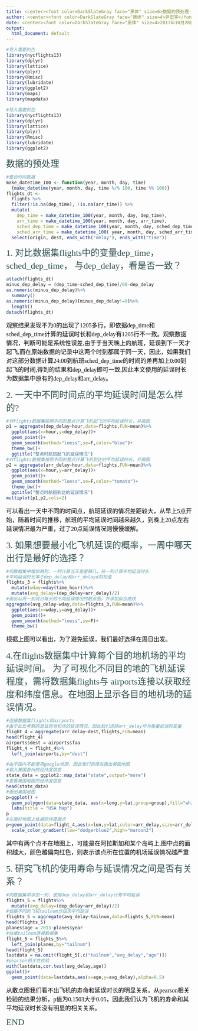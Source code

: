 ```yaml
---
title: <center><font color=DarkSlateGray face="黑体" size=6>数据的预处理-第二次作业</font></center>
author: <center><font color=DarkSlateGray face="黑体" size=4>尹宏宇</font></center>
date: <center><font color=DarkSlateGray face="黑体" size=4>2017年10月28日</font></center>
output:
  html_document: default
---
```


```r
#导入需要的包
library(nycflights13)
library(dplyr)
library(lattice)
library(plyr)
library(Rmisc)
library(lubridate)
library(ggplot2)
library(maps)
library(mapdata)
```

```r
#导入需要的包
library(nycflights13)
library(dplyr)
library(lattice)
library(plyr)
library(Rmisc)
library(lubridate)
library(ggplot2)
```
<font color=DarkSlateGray face="黑体" size=5>数据的预处理</font>
```r
#整合时间数据
make_datetime_100 <- function(year, month, day, time)
  {make_datetime(year, month, day, time %/% 100, time %% 100)}
flights_dt <- 
  flights %>% 
  filter(!is.na(dep_time), !is.na(arr_time)) %>% 
  mutate(
    dep_time = make_datetime_100(year, month, day, dep_time),
    arr_time = make_datetime_100(year, month, day, arr_time),
    sched_dep_time = make_datetime_100(year, month, day, sched_dep_time ),
    sched_arr_time = make_datetime_100( year, month, day, sched_arr_time)) %>%
  select(origin, dest, ends_with("delay"), ends_with("time"))
```

<font color=DarkSlateGray face="黑体" size=5> 1. 对比数据集flights中的变量dep_time，sched_dep_time，
与dep_delay，看是否一致？</font>

```r
attach(flights_dt)
minus_dep_delay = (dep_time-sched_dep_time)/60-dep_delay
as.numeric(minus_dep_delay)%>%
  summary()
as.numeric(minus_dep_delay)[minus_dep_delay!=0]%>%
  length()
detach(flights_dt)
```
<font color=black face="宋体" size=3> 观察结果发现不为0的出现了1205多行，即依据dep_time和sched_dep_time计算的延误时长和dep_delay有1205行不一致。观察数据情况，判断可能是系统性误差,由于于当天晚上的航班，延误到下一天才起飞,而在原始数据的记录中这两个时刻都属于同一天，因此，如果我们对这部分数据计算24:00到航班sched_dep_time的时间的差再加上0:00到起飞的时间,得到的结果和dep_delay即可一致,因此本文使用的延误时长为数据集中原有的dep_delay和arr_delay。</font>

<font color=DarkSlateGray face="黑体" size=5> 2. 一天中不同时间点的平均延误时间是怎么样的?</font>
```r
#对flights数据集按照不同的整点计算飞机起飞的平均延误时长，并画图
p1 = aggregate(dep_delay~hour,data=flights,FUN=mean)%>%
  ggplot(aes(x=hour,y=dep_delay))+
  geom_point()+
  geom_smooth(method="loess",se=F,color="blue")+
  theme_bw()+
  ggtitle("整点时航班起飞的延误情况")
#对flights数据集按照不同的整点计算飞机到达的平均延误时长，并画图
p2 = aggregate(arr_delay~hour,data=flights,FUN=mean)%>%
  ggplot(aes(x=hour,y=arr_delay))+
  geom_point()+
  geom_smooth(method="loess",se=F,color="tomato")+
  theme_bw()+
  ggtitle("整点时航班到达的延误情况")
multiplot(p1,p2,cols=2)
```

<font color=black face="宋体" size=3> 可以看出一天中不同的时间点，航班延误的情况差距较大，从早上5点开始，随着时间的推移，航班的平均延误时间越来越久，到晚上20点左右延误情况最为严重，过了20点延误情况则慢慢缓解。</font>

<font color=DarkSlateGray face="黑体" size=5> 3. 如果想要最小化飞机延误的概率，一周中哪天出行是最好的选择？</font>
```r
#向数据集中增加两列，一列计算当天是星期几，另一列计算平均延误时长
#平均延误时长等于dep_delay和arr_delayd的均值
flights_3 = flights%>%
  mutate(wday=wday(time_hour))%>%
  mutate(avg_delay=(dep_delay+arr_delay)/2)
#画出从周一到周日每天的不同延误情况的散点图，并添加拟合曲线
aggregate(avg_delay~wday,data=flights_3,FUN=mean)%>%
  ggplot(aes(x=wday,y=avg_delay))+
  geom_point()+
  geom_smooth(method="loess",se=F)+
  theme_bw()
```

<font color=black face="宋体" size=3> 根据上图可以看出，为了避免延误，我们最好选择在周日出发。</font>

<font color=DarkSlateGray face="黑体" size=5> 4.在flights数据集中计算每个目的地机场的平均延误时间。
为了可视化不同目的地的飞机延误程度，需将数据集flights与
airports连接以获取经度和纬度信息。在地图上显示各目的地机场的延误情况。</font>
```r
#连接数据集flights和airports
#由于此处考察的是目的地机场的延误情况，因此我们选择arr_delay作为衡量延误的变量
flight_4 = aggregate(arr_delay~dest,flights,FUN=mean)
head(flight_4)
airports$dest = airports$faa
flight_4 = flight_4%>%
  left_join(airports,by="dest")
```

```r
#由于国内不能使用google地图，因此我们选择先画出美国地图
#载入美国各州的经纬度信息
state_data = ggplot2::map_data("state",output="more")
#查看美国地图的经纬度信息
head(state_data)
#画出美国地图
p=ggplot() +
  geom_polygon(data=state_data, aes(x=long,y=lat,group=group),fill="white",colour="black") +
  labs(title = "USA Map")
p
#在画好地图上依据经纬度画点
p+geom_point(data=flight_4,aes(x=lon,y=lat,color=arr_delay,size=arr_delay),alpha=0.9)+
  scale_color_gradient(low="dodgerblue2",high="maroon2")
```

<font color=black face="宋体" size=3> 其中有两个点不在地图上，可能是在阿拉斯加和某个岛屿上,图中点的面积越大，颜色越偏向红色，则表示该点所在位置的机场延误情况越严重</font>

<font color=DarkSlateGray face="黑体" size=5>5.	研究飞机的使用寿命与延误情况之间是否有关系？</font>
```r
#向数据集中添加一列，使用dep_delay和arr_delay计算平均延误
flights_5 = flights%>%
  mutate(avg_delay=(dep_delay+arr_delay)/2)
#依据不同的飞机tailnum分组求平均延误
flights_5 = aggregate(avg_delay~tailnum,data=flights_5,FUN=mean)
head(flights_5)
planes$age = 2013-planes$year
#依据tailnum连接数据集
flight_5 = flights_5%>%
  left_join(planes,by="tailnum")
head(flight_5)
lastdata = na.omit(flight_5[,c("tailnum","avg_delay","age")])
#pearson相关性检验
with(lastdata,cor.test(avg_delay,age))
ggplot()+
  geom_point(data=lastdata,aes(x=age,y=avg_delay),alpha=0.5)
```

<font color=black face="宋体" size=3>从散点图我们看不出飞机的寿命和延误时长的明显关系，从pearson相关检验的结果分析，p值为0.1503大于0.05，因此我们认为飞机的寿命和其平均延误时长没有明显的相关关系。</font>

<font color=DarkSlateGray face="黑体" size=5>END</font>

